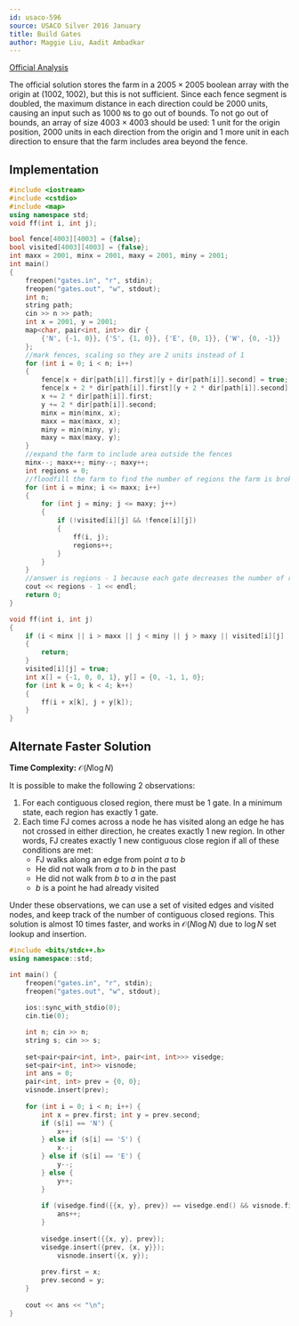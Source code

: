 ```yaml
---
id: usaco-596
source: USACO Silver 2016 January
title: Build Gates
author: Maggie Liu, Aadit Ambadkar
---
```


[Official Analysis](http://www.usaco.org/current/data/sol_gates_silver_jan16.html)

<Warning>

The official solution stores the farm in a $2005 \times 2005$ boolean array with
the origin at $(1002, 1002)$, but this is not sufficient. Since each fence
segment is doubled, the maximum distance in each direction could be $2000$
units, causing an input such as $1000$ $\texttt{N}$s to go out of bounds. To not
go out of bounds, an array of size $4003 \times 4003$ should be used: $1$ unit
for the origin position, $2000$ units in each direction from the origin and $1$
more unit in each direction to ensure that the farm includes area beyond the
fence.

</Warning>

<LanguageSection>

<CPPSection>

## Implementation

```cpp
#include <iostream>
#include <cstdio>
#include <map>
using namespace std;
void ff(int i, int j);

bool fence[4003][4003] = {false};
bool visited[4003][4003] = {false};
int maxx = 2001, minx = 2001, maxy = 2001, miny = 2001;
int main()
{
	freopen("gates.in", "r", stdin);
	freopen("gates.out", "w", stdout);
	int n;
	string path;
	cin >> n >> path;
	int x = 2001, y = 2001;
	map<char, pair<int, int>> dir {
		{'N', {-1, 0}}, {'S', {1, 0}}, {'E', {0, 1}}, {'W', {0, -1}}
	};
	//mark fences, scaling so they are 2 units instead of 1
	for (int i = 0; i < n; i++)
	{
		fence[x + dir[path[i]].first][y + dir[path[i]].second] = true;
		fence[x + 2 * dir[path[i]].first][y + 2 * dir[path[i]].second] = true;
		x += 2 * dir[path[i]].first;
		y += 2 * dir[path[i]].second;
		minx = min(minx, x);
		maxx = max(maxx, x);
		miny = min(miny, y);
		maxy = max(maxy, y);
	}
	//expand the farm to include area outside the fences
	minx--; maxx++; miny--; maxy++;
	int regions = 0;
	//floodfill the farm to find the number of regions the farm is broken into
	for (int i = minx; i <= maxx; i++)
	{
		for (int j = miny; j <= maxy; j++)
		{
			if (!visited[i][j] && !fence[i][j])
			{
				ff(i, j);
				regions++;
			}
		}
	}
	//answer is regions - 1 because each gate decreases the number of regions by 1
	cout << regions - 1 << endl;
	return 0;
}

void ff(int i, int j)
{
	if (i < minx || i > maxx || j < miny || j > maxy || visited[i][j] || fence[i][j])
	{
		return;
	}
	visited[i][j] = true;
	int x[] = {-1, 0, 0, 1}, y[] = {0, -1, 1, 0};
	for (int k = 0; k < 4; k++)
	{
		ff(i + x[k], j + y[k]);
	}
}
```

</CPPSection>

</LanguageSection>
	
## Alternate Faster Solution
**Time Complexity:** $\mathcal{O}(N\log N)$

It is possible to make the following 2 observations:

1. For each contiguous closed region, there must be 1 gate. In a minimum state, each region has exactly 1 gate.
2. Each time FJ comes across a node he has visited along an edge he has not crossed in either direction, he creates exactly 1 new region. In other words, FJ creates exactly 1 new contiguous close region if all of these conditions are met:
	* FJ walks along an edge from point $a$ to $b$
	* He did not walk from $a$ to $b$ in the past
	* He did not walk from $b$ to $a$ in the past
	* $b$ is a point he had already visited

Under these observations, we can use a set of visited edges and visited nodes, and keep track of the number of contiguous closed regions. This solution is almost 10 times faster, and works in $\mathcal{O}(N\log N)$ due to $\log N$ set lookup and insertion. 

<LanguageSection>

<CPPSection>

```cpp
#include <bits/stdc++.h>
using namespace::std;

int main() {
	freopen("gates.in", "r", stdin);
	freopen("gates.out", "w", stdout);
	
	ios::sync_with_stdio(0);
	cin.tie(0);

	int n; cin >> n;
	string s; cin >> s;
	
	set<pair<pair<int, int>, pair<int, int>>> visedge;
	set<pair<int, int>> visnode;
	int ans = 0;
	pair<int, int> prev = {0, 0};
	visnode.insert(prev);
	
	for (int i = 0; i < n; i++) {
		int x = prev.first; int y = prev.second;
		if (s[i] == 'N') {
			x++;
		} else if (s[i] == 'S') {
			x--;
		} else if (s[i] == 'E') {
			y--;
		} else {
			y++;
		}
			  
		if (visedge.find({{x, y}, prev}) == visedge.end() && visnode.find({x, y}) != visnode.end()) {
			ans++;
		}
			  
		visedge.insert({{x, y}, prev});
		visedge.insert({prev, {x, y}});
        	visnode.insert({x, y});
			  
		prev.first = x;
		prev.second = y;
	}
			  
	cout << ans << "\n";
}
```
</CPPSection>

</LanguageSection>
